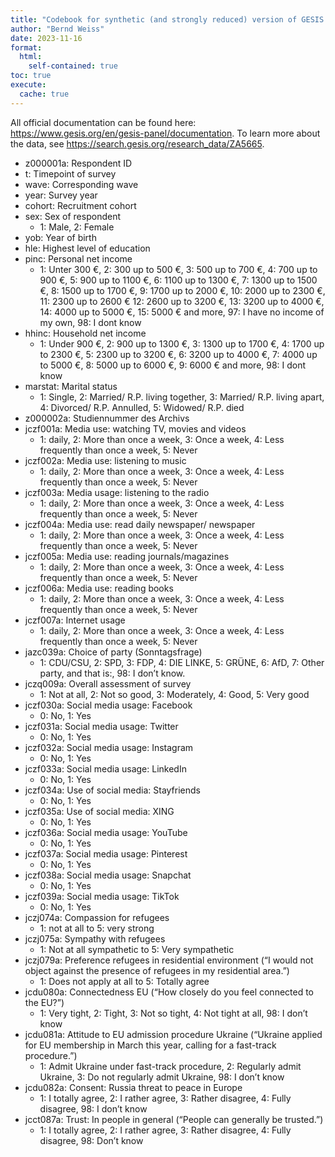 ---
title: "Codebook for synthetic (and strongly reduced) version of GESIS Panel wave ja and jc"
author: "Bernd Weiss"
date: 2023-11-16
format: 
  html:
    self-contained: true
toc: true
execute:
  cache: true
---

All official documentation can be found here: [https://www.gesis.org/en/gesis-panel/documentation](https://www.gesis.org/en/gesis-panel/documentation). To learn more about the data, see [https://search.gesis.org/research_data/ZA5665](https://search.gesis.org/research_data/ZA5665).


- z000001a: Respondent ID
- t: Timepoint of survey
- wave: Corresponding wave
- year: Survey year
- cohort: Recruitment cohort
- sex: Sex of respondent
  - 1:	Male, 2:	Female
- yob: Year of birth
- hle: Highest level of education
- pinc: Personal net income
  - 1:	Unter 300 €, 2:	300 up to 500 €, 3:	500 up to 700 €, 4:	700 up to 900 €,
  5:	900 up to 1100 €, 6:	1100 up to 1300 €, 7:	1300 up to 1500 €, 8:	1500 up 
  to 1700 €, 9:	1700 up to 2000 €, 10:	2000 up to 2300 €, 11:	2300 up to 2600 €
  12:	2600 up to 3200 €, 13:	3200 up to 4000 €, 14:	4000 up to 5000 €, 
  15:	5000 € and more, 97:	I have no income of my own, 98:	I dont know
- hhinc: Household net income
  - 1:	Under 900 €, 2:	900 up to 1300 €, 3:	1300 up to 1700 €, 
  4:	1700 up to 2300 €, 5:	2300 up to 3200 €, 6:	3200 up to 4000 €,
  7:	4000 up to 5000 €, 8:	5000 up to 6000 €, 9:	6000 € and more, 98:
  I dont know
- marstat: Marital status
  - 1:	Single, 2:	Married/ R.P. living together, 3:	Married/ R.P. living apart,
  4:	Divorced/ R.P. Annulled, 5:	Widowed/ R.P. died
- z000002a: Studiennummer des Archivs       
- jczf001a: Media use: watching TV, movies and videos
  - 1: daily, 2: More than once a week, 3: Once a week, 4: Less frequently than 
  once a week, 5: Never
- jczf002a: Media use: listening to music
  - 1: daily, 2: More than once a week, 3: Once a week, 4: Less frequently than 
  once a week, 5: Never
- jczf003a: Media usage: listening to the radio 
  - 1: daily, 2: More than once a week, 3: Once a week, 4: Less frequently than 
  once a week, 5: Never
- jczf004a: Media use: read daily newspaper/ newspaper 
  - 1: daily, 2: More than once a week, 3: Once a week, 4: Less frequently than 
  once a week, 5: Never
- jczf005a: Media use: reading journals/magazines
  - 1: daily, 2: More than once a week, 3: Once a week, 4: Less frequently than 
  once a week, 5: Never
- jczf006a: Media use: reading books     
  - 1: daily, 2: More than once a week, 3: Once a week, 4: Less frequently than 
  once a week, 5: Never
- jczf007a: Internet usage 
  - 1: daily, 2: More than once a week, 3: Once a week, 4: Less frequently than 
  once a week, 5: Never
- jazc039a: Choice of party (Sonntagsfrage)
  - 1: CDU/CSU, 2: SPD, 3: FDP, 4: DIE LINKE, 5: GRÜNE, 6: AfD, 7: Other party, 
  and that is:, 98: I don’t know.
- jczq009a: Overall assessment of survey
  - 1: Not at all, 2: Not so good, 3: Moderately, 4: Good, 5: Very good
- jczf030a: Social media usage: Facebook
  - 0: No, 1: Yes
- jczf031a: Social media usage: Twitter
  - 0: No, 1: Yes
- jczf032a: Social media usage: Instagram
  - 0: No, 1: Yes
- jczf033a: Social media usage: LinkedIn     
  - 0: No, 1: Yes
- jczf034a: Use of social media: Stayfriends
  - 0: No, 1: Yes
- jczf035a: Use of social media: XING
  - 0: No, 1: Yes
- jczf036a: Social media usage: YouTube
  - 0: No, 1: Yes
- jczf037a: Social media usage: Pinterest
  - 0: No, 1: Yes
- jczf038a: Social media usage: Snapchat  
  - 0: No, 1: Yes
- jczf039a: Social media usage: TikTok
  - 0: No, 1: Yes
- jczj074a: Compassion for refugees 
  - 1: not at all to 5: very strong
- jczj075a: Sympathy with refugees
  - 1: Not at all sympathetic to 5: Very sympathetic
- jczj079a: Preference refugees in residential environment ("I would not object 
against the presence of refugees in my residential area.") 
  - 1: Does not apply at all to 5: Totally agree
- jcdu080a: Connectedness EU ("How closely do you feel connected to the EU?")
  - 1: Very tight, 2: Tight, 3: Not so tight, 4: Not tight at all, 98: I don’t 
  know 
- jcdu081a: Attitude to EU admission procedure Ukraine ("Ukraine applied for EU 
membership in March this year, calling for a fast-track procedure.")
  - 1: Admit Ukraine under fast-track procedure, 2: Regularly admit Ukraine, 
  3: Do not regularly admit Ukraine, 98: I don’t know
- jcdu082a: Consent: Russia threat to peace in Europe
  - 1: I totally agree, 2: I rather agree, 3: Rather disagree, 4: Fully disagree, 98: I don’t know
- jcct087a: Trust: In people in general ("People can generally be trusted.")
  - 1: I totally agree, 2: I rather agree, 3: Rather disagree, 4: Fully disagree, 98: Don’t know 